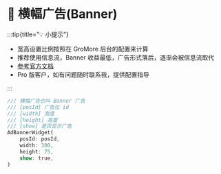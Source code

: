 # 📱 横幅广告(Banner)

:::tip{title="💡 小提示"}

 - 宽高设置比例按照在 GroMore 后台的配置来计算
 - 推荐使用信息流，Banner 收益最低，广告形式落后，逐渐会被信息流取代
 - [参考官方文档](https://www.csjplatform.com/union/media/union/download/detail?id=142&docId=27627&osType=android)
 - Pro 版客户，如有问题随时联系我，提供配置指导

:::

```dart title="example/pages/banner_page.dart"
/// 横幅广告也叫 Banner 广告
/// [posId] 广告位 id
/// [width] 宽度
/// [height] 高度
/// [show] 是否显示广告
AdBannerWidget(
    posId: posId,
    width: 300,
    height: 75,
    show: true,
)
```